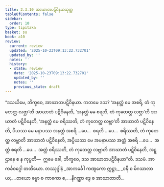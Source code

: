```yaml
---
title: 2.3.10 အာဃာတပဋိဝိနယသုတ္တ
tableOfContents: false
sidebar:
  order: 10
type: tipitaka
basket: su
book: a10
review:
  current: review
  updated: '2025-10-23T09:13:22.732701'
  updated_by: ''
  notes: ''
  history:
  - state: review
    date: '2025-10-23T09:13:22.732701'
    updated_by: ''
    notes: ''
    previous_state: draft
---
```



<ReviewStatus review={frontmatter.review} showDetails={true} />

<HypothesisAnnotation frontmatter={frontmatter} />

<DynamicBreadcrumb />

<Division number="80" book="a10" e="ch" v="17" p="376">

<Paragraph number="605" book="a10">
“ဒသယိမေ, ဘိက္ခဝေ, အာဃာတပဋိဝိနယာ. ကတမေ ဒသ? ‘အနတ္ထံ မေ အစရိ, တံ ကုတေတ္ထ လဗ္ဘာ’တိ အာဃာတံ ပဋိဝိနေတိ, ‘အနတ္ထံ မေ စရတိ, တံ ကုတေတ္ထ လဗ္ဘာ’တိ အာဃာတံ ပဋိဝိနေတိ, ‘အနတ္ထံ မေ စရိဿတိ, တံ ကုတေတ္ထ လဗ္ဘာ’တိ အာဃာတံ ပဋိဝိနေတိ, ပိယဿ မေ မနာပဿ အနတ္ထံ အစရိ …ပေ…  စရတိ …ပေ…  စရိဿတိ, တံ ကုတေတ္ထ လဗ္ဘာတိ အာဃာတံ ပဋိဝိနေတိ, အပ္ပိယဿ မေ အမနာပဿ အတ္ထံ အစရိ …ပေ…  အတ္ထံ စရတိ …ပေ…  အတ္ထံ စရိဿတိ, တံ ကုတေတ္ထ လဗ္ဘာတိ အာဃာတံ ပဋိဝိနေတိ, အဋ္ဌာနေ စ န ကုပ္ပတိ—  ဣမေ ခေါ, ဘိက္ခဝေ, ဒသ အာဃာတပဋိဝိနယာ”တိ.

</Paragraph>
</Division>

<Paragraph number="606" type="center" book="a10">
ဒသမံ.



</Paragraph>

<Paragraph number="607" type="center" book="a10">
အာကင်္ခဝဂ္ဂေါ တတိယော.



</Paragraph>

<Paragraph number="608" type="center" book="a10">
တဿုဒ္ဒါနံ


</Paragraph>

<Paragraph number="609" type="verses" book="a10">
_အာကင်္ခေါ ကဏ္ဋကော ဣဋ္ဌာ,_  
_ဝဍ္ဎိ စ မိဂသာလာယ;_  
_တယော ဓမ္မာ စ ကာကော စ,_  
_နိဂဏ္ဌာ ဒွေ စ အာဃာတာတိ._
</Paragraph>